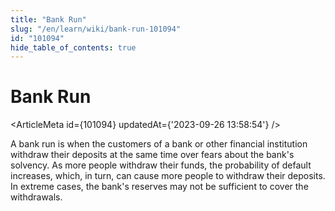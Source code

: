```yaml
---
title: "Bank Run"
slug: "/en/learn/wiki/bank-run-101094"
id: "101094"
hide_table_of_contents: true
---
```



# Bank Run

<ArticleMeta id={101094} updatedAt={'2023-09-26 13:58:54'} />
<div className='border-solid border-b border-t-0 my-4 border-[var(--ifm-color-gray-300)]' />

A bank run is when the customers of a bank or other financial institution withdraw their deposits at the same time over fears about the bank's solvency. As more people withdraw their funds, the probability of default increases, which, in turn, can cause more people to withdraw their deposits. In extreme cases, the bank's reserves may not be sufficient to cover the withdrawals.

